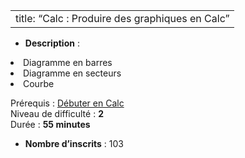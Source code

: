 
---
title: "Calc : Produire des graphiques en Calc"
---


- **Description** : <ol>
<li>Diagramme en barres</li>
<li>Diagramme en secteurs</li>
<li>Courbe</li>
</ol>
<p>Prérequis : <a href="https://maskaret.cefil.fr/course/view.php?id=56" target="_blank" rel="noopener">Débuter en Calc</a><br>Niveau de difficulté : <strong>2</strong><br>Durée : <strong>55 minutes<br></strong></p>
- **Nombre d'inscrits** : 103
